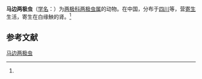 {{Speciesbox
| name = 马边两极虫
| status = 
| status_system = 
| image = 
| genus = Myxidium
| species = mapienense
| authority = (Ma et Zhao, 1998)<ref name='id9244'>{{cite web| url =http://www.bioinfo.cn/db05/BjdwSpecies.php?action=view&id=9244| title =马边两极虫| work =《中国动物物种编目数据库》| publisher =中国科学院微生物研究所| author =中国科学院动物研究所| accessdate =2009-04-16| deadurl =yes| archiveurl =https://web.archive.org/web/20160305033503/http://www.bioinfo.cn/db05/BjdwSpecies.php?action=view&id=9244| archivedate =2016-03-05}}</ref>
}}

'''马边两极虫'''（[[学名|学名]]：{{lang|la|''Myxidium mapienense''}}）为[[两极科|两极科]][[两极虫属|两极虫属]]的动物。在中国，分布于[[四川|四川]]等，营[[寄生|寄生]]生活，寄生在白缘䱀的肾。<ref name='id9244'/>

== 参考文献 ==
{{reflist}}

{{Wikispecies|Myxidium mapienense}}

[[Category:两极虫属|马边两极虫]]


{{Cnidarian-stub}}